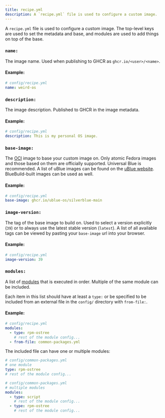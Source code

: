 ```yaml
---
title: recipe.yml
description: A `recipe.yml` file is used to configure a custom image.
---
```


A `recipe.yml` file is used to configure a custom image. The top-level keys are used to set the metadata and base, and modules are used to add things on top of the base.

### `name:`

The image name. Used when publishing to GHCR as `ghcr.io/<user>/<name>`.

#### Example:

```yaml
# config/recipe.yml
name: weird-os
```

### `description:`

The image description. Published to GHCR in the image metadata.

#### Example:

```yaml
# config/recipe.yml
description: This is my personal OS image.
```

### `base-image:`

The [OCI](https://opencontainers.org/) image to base your custom image on. Only atomic Fedora images and those based on them are officially supported. Universal Blue is recommended. A list of uBlue images can be found on the [uBlue website](https://universal-blue.org/images/). BlueBuild-built images can be used as well.

#### Example:

```yaml
# config/recipe.yml
base-image: ghcr.io/ublue-os/silverblue-main
```

### `image-version:`

The tag of the base image to build on. Used to select a version explicitly (`39`) or to always use the latest stable version (`latest`). A list of all available tags can be viewed by pasting your `base-image` url into your browser.

#### Example:

```yaml
# config/recipe.yml
image-version: 39
```

### `modules:`

A list of [modules](/reference/module/) that is executed in order. Multiple of the same module can be included.

Each item in this list should have at least a `type:` or be specified to be included from an external file in the `config/` directory with `from-file:`.

#### Example:

```yaml
# config/recipe.yml
modules:
  - type: rpm-ostree
    # rest of the module config...
  - from-file: common-packages.yml
```

The included file can have one or multiple modules:

```yaml
# config/common-packages.yml
# one module
type: rpm-ostree
# rest of the module config...
```

```yaml
# config/common-packages.yml
# multiple modules
modules:
  - type: script
    # rest of the module config...
  - type: rpm-ostree
    # rest of the module config...
```
